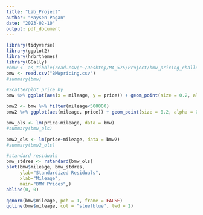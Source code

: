 ```yaml
---
title: "Lab_Project"
author: "Maysen Pagan"
date: "2023-02-10"
output: pdf_document
---
```


```r
library(tidyverse)
library(ggplot2)
library(hrbrthemes)
library(GGally)
#bmw <- as_tibble(read.csv("~/Desktop/MA_575/Project/bmw_pricing_challenge.csv", header=TRUE))
bmw <- read.csv("BMWpricing.csv")
#summary(bmw)
```

```r
#Scatterplot price by 
bmw %>% ggplot(aes(x = mileage, y = price)) + geom_point(size = 0.2, alpha =0.2) + geom_smooth(method = "lm", formula = y~x, size = 0.5, se = FALSE)

bmw2 <- bmw %>% filter(mileage<500000)
bmw2 %>% ggplot(aes(mileage, price)) + geom_point(size = 0.2, alpha = 0.2) + geom_smooth(method = "lm", se=FALSE, formula = y~x)

```

```r
bmw_ols <- lm(price~mileage, data = bmw)
#summary(bmw_ols)

bmw2_ols <- lm(price~mileage, data = bmw2)
#summary(bmw2_ols)
```
```r
#standard residuals
bmw_stdres <- rstandard(bmw_ols)
plot(bmw$mileage, bmw_stdres, 
     ylab="Standardized Residuals", 
     xlab="Mileage", 
     main="BMW Prices",)
abline(0, 0)

qqnorm(bmw$mileage, pch = 1, frame = FALSE)
qqline(bmw$mileage, col = "steelblue", lwd = 2)

```